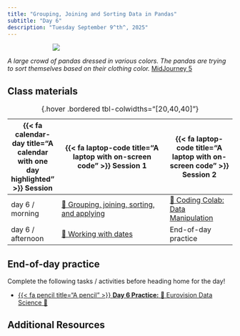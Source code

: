 ```yaml
---
title: "Grouping, Joining and Sorting Data in Pandas"
subtitle: "Day 6"
description: "Tuesday September 9^th^, 2025"
---
```


::: {style="width: 60%; margin: auto;"}
![](interactive-sessions/images/grouping_filtering.jpeg)
:::

:::{.gray-text .center-text}
*A large crowd of pandas dressed in various colors. The pandas are trying to sort themselves based on their clothing color.* [MidJourney 5](https://www.midjourney.com/jobs/a0c058d4-d21b-469c-a71a-9e38e5715ab2?index=0)
:::


## Class materials

| {{< fa calendar-day title="A calendar with one day highlighted" >}} Session  | {{< fa laptop-code title="A laptop with on-screen code" >}} Session 1  |  {{< fa laptop-code title="A laptop with on-screen code" >}} Session 2 |
|-------------------|-----------------------------------------------------------------------------------------------------------------------------------------------------|----------------------------------------------------------------------------------|
| day 6 / morning   | [🐼 Grouping, joining, sorting, and applying](interactive-sessions/6a_grouping_joining_sorting.qmd) | [🙌 Coding Colab: Data Manipulation](coding-colabs/6b_advanced_data_manipulation.qmd) |
| day 6 / afternoon | [🐼 Working with dates](interactive-sessions/6c_dates.qmd) | End-of-day practice |

: {.hover .bordered tbl-colwidths="[20,40,40]"} 

## End-of-day practice


Complete the following tasks / activities before heading home for the day!

- [{{< fa pencil title="A pencil" >}} **Day 6 Practice:** 🕺 Eurovision Data Science 💃](eod-practice/eod-day6.qmd)




## Additional Resources

